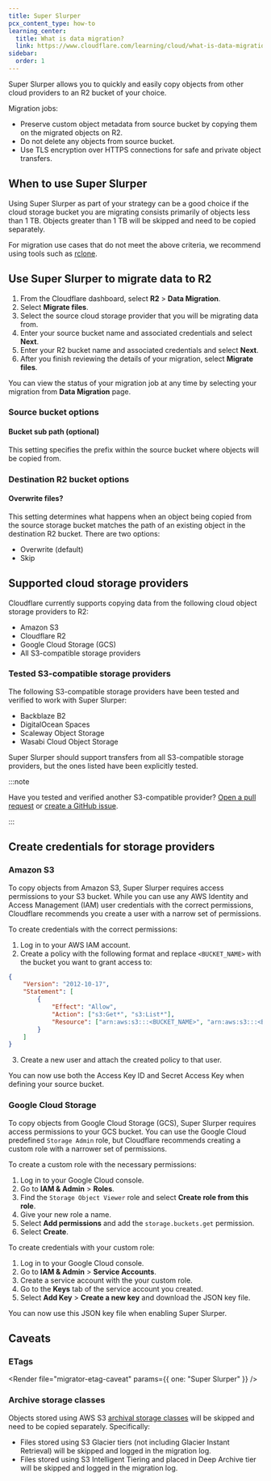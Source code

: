 ```yaml
---
title: Super Slurper
pcx_content_type: how-to
learning_center:
  title: What is data migration?
  link: https://www.cloudflare.com/learning/cloud/what-is-data-migration/
sidebar:
  order: 1
---
```



Super Slurper allows you to quickly and easily copy objects from other cloud providers to an R2 bucket of your choice.

Migration jobs:

- Preserve custom object metadata from source bucket by copying them on the migrated objects on R2.
- Do not delete any objects from source bucket.
- Use TLS encryption over HTTPS connections for safe and private object transfers.

## When to use Super Slurper

Using Super Slurper as part of your strategy can be a good choice if the cloud storage bucket you are migrating consists primarily of objects less than 1 TB. Objects greater than 1 TB will be skipped and need to be copied separately.

For migration use cases that do not meet the above criteria, we recommend using tools such as [rclone](/r2/examples/rclone/).

## Use Super Slurper to migrate data to R2

1. From the Cloudflare dashboard, select **R2** > **Data Migration**.
2. Select **Migrate files**.
3. Select the source cloud storage provider that you will be migrating data from.
4. Enter your source bucket name and associated credentials and select **Next**.
5. Enter your R2 bucket name and associated credentials and select **Next**.
6. After you finish reviewing the details of your migration, select **Migrate files**.

You can view the status of your migration job at any time by selecting your migration from **Data Migration** page.

### Source bucket options

#### Bucket sub path (optional)

This setting specifies the prefix within the source bucket where objects will be copied from.

### Destination R2 bucket options

#### Overwrite files?

This setting determines what happens when an object being copied from the source storage bucket matches the path of an existing object in the destination R2 bucket. There are two options:

- Overwrite (default)
- Skip

## Supported cloud storage providers

Cloudflare currently supports copying data from the following cloud object storage providers to R2:

- Amazon S3
- Cloudflare R2
- Google Cloud Storage (GCS)
- All S3-compatible storage providers

### Tested S3-compatible storage providers

The following S3-compatible storage providers have been tested and verified to work with Super Slurper:

- Backblaze B2
- DigitalOcean Spaces
- Scaleway Object Storage
- Wasabi Cloud Object Storage

Super Slurper should support transfers from all S3-compatible storage providers, but the ones listed have been explicitly tested.

:::note

Have you tested and verified another S3-compatible provider? [Open a pull request](https://github.com/cloudflare/cloudflare-docs/edit/production/src/content/docs/r2/data-migration/super-slurper.mdx) or [create a GitHub issue](https://github.com/cloudflare/cloudflare-docs/issues/new).

:::

## Create credentials for storage providers

### Amazon S3

To copy objects from Amazon S3, Super Slurper requires access permissions to your S3 bucket. While you can use any AWS Identity and Access Management (IAM) user credentials with the correct permissions, Cloudflare recommends you create a user with a narrow set of permissions.

To create credentials with the correct permissions:

1. Log in to your AWS IAM account.
2. Create a policy with the following format and replace `<BUCKET_NAME>` with the bucket you want to grant access to:

```json
{
	"Version": "2012-10-17",
	"Statement": [
		{
			"Effect": "Allow",
			"Action": ["s3:Get*", "s3:List*"],
			"Resource": ["arn:aws:s3:::<BUCKET_NAME>", "arn:aws:s3:::<BUCKET_NAME>/*"]
		}
	]
}
```

3. Create a new user and attach the created policy to that user.

You can now use both the Access Key ID and Secret Access Key when defining your source bucket.

### Google Cloud Storage

To copy objects from Google Cloud Storage (GCS), Super Slurper requires access permissions to your GCS bucket. You can use the Google Cloud predefined `Storage Admin` role, but Cloudflare recommends creating a custom role with a narrower set of permissions.

To create a custom role with the necessary permissions:

1. Log in to your Google Cloud console.
2. Go to **IAM & Admin** > **Roles**.
3. Find the `Storage Object Viewer` role and select **Create role from this role**.
4. Give your new role a name.
5. Select **Add permissions** and add the `storage.buckets.get` permission.
6. Select **Create**.

To create credentials with your custom role:

1. Log in to your Google Cloud console.
2. Go to **IAM & Admin** > **Service Accounts**.
3. Create a service account with the your custom role.
4. Go to the **Keys** tab of the service account you created.
5. Select **Add Key** > **Create a new key** and download the JSON key file.

You can now use this JSON key file when enabling Super Slurper.

## Caveats

### ETags

<Render file="migrator-etag-caveat" params={{ one: "Super Slurper" }} />

### Archive storage classes

Objects stored using AWS S3 [archival storage classes](https://aws.amazon.com/s3/storage-classes/#Archive) will be skipped and need to be copied separately. Specifically:

- Files stored using S3 Glacier tiers (not including Glacier Instant Retrieval) will be skipped and logged in the migration log.
- Files stored using S3 Intelligent Tiering and placed in Deep Archive tier will be skipped and logged in the migration log.
